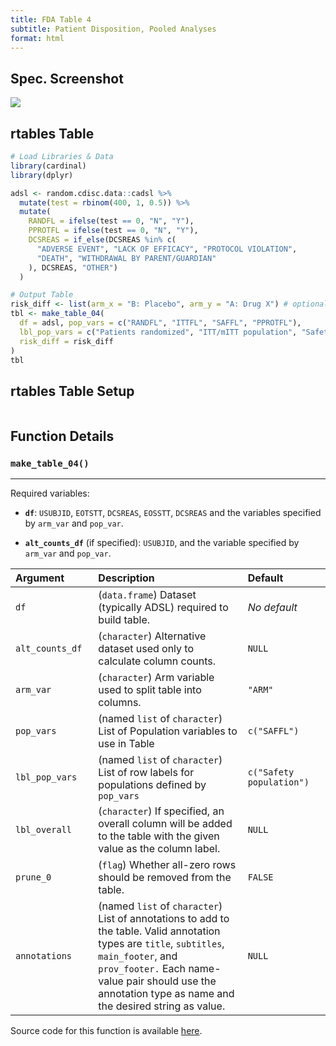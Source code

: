 ```yaml
---
title: FDA Table 4
subtitle: Patient Disposition, Pooled Analyses
format: html
---
```


::: panel-tabset
## Spec. Screenshot

![](../assets/images/screenshots/table_04.png){fig-align="center"}

## rtables Table

```r
# Load Libraries & Data
library(cardinal)
library(dplyr)

adsl <- random.cdisc.data::cadsl %>%
  mutate(test = rbinom(400, 1, 0.5)) %>%
  mutate(
    RANDFL = ifelse(test == 0, "N", "Y"),
    PPROTFL = ifelse(test == 0, "N", "Y"),
    DCSREAS = if_else(DCSREAS %in% c(
      "ADVERSE EVENT", "LACK OF EFFICACY", "PROTOCOL VIOLATION",
      "DEATH", "WITHDRAWAL BY PARENT/GUARDIAN"
    ), DCSREAS, "OTHER")
  )

# Output Table
risk_diff <- list(arm_x = "B: Placebo", arm_y = "A: Drug X") # optional
tbl <- make_table_04(
  df = adsl, pop_vars = c("RANDFL", "ITTFL", "SAFFL", "PPROTFL"),
  lbl_pop_vars = c("Patients randomized", "ITT/mITT population", "Safety population", "Per-protocol population"),
  risk_diff = risk_diff
)
tbl
```

## rtables Table Setup

```r
```

## Function Details

### `make_table_04()`

------------------------------------------------------------------------

Required variables:

-   **`df`**: `USUBJID`, `EOTSTT`, `DCSREAS`, `EOSSTT`, `DCSREAS` and the variables specified by `arm_var` and `pop_var`.

-   **`alt_counts_df`** (if specified): `USUBJID`, and the variable specified by `arm_var` and `pop_var`.

| **Argument**    | **Description**                                                                                                                                                                                                                                        | **Default**              |
|:------------------|:---------------------------------|:------------------|
| `df`            | (`data.frame`) Dataset (typically ADSL) required to build table.                                                                                                                                                                                       | *No default*             |
| `alt_counts_df` | (`character`) Alternative dataset used only to calculate column counts.                                                                                                                                                                                | `NULL`                   |
| `arm_var`       | (`character`) Arm variable used to split table into columns.                                                                                                                                                                                           | `"ARM"`                  |
| `pop_vars`      | (named `list` of `character`) List of Population variables to use in Table                                                                                                                                                                             | `c("SAFFL")`             |
| `lbl_pop_vars`  | (named `list` of `character`) List of row labels for populations defined by `pop_vars`                                                                                                                                                                 | `c("Safety population")` |
| `lbl_overall`   | (`character`) If specified, an overall column will be added to the table with the given value as the column label.                                                                                                                                     | `NULL`                   |
| `prune_0`       | (`flag`) Whether all-zero rows should be removed from the table.                                                                                                                                                                                       | `FALSE`                  |
| `annotations`   | (named `list` of `character`) List of annotations to add to the table. Valid annotation types are `title`, `subtitles`, `main_footer`, and `prov_footer.` Each name-value pair should use the annotation type as name and the desired string as value. | `NULL`                   |

Source code for this function is available [here](https://github.com/pharmaverse/cardinal/blob/main/R/fda-table_04.R).
:::

